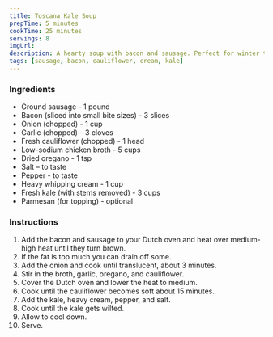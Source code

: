 ```yaml
---
title: Toscana Kale Soup
prepTime: 5 minutes
cookTime: 25 minutes
servings: 8
imgUrl:
description: A hearty soup with bacon and sausage. Perfect for winter time and any time you want bacon and sausage
tags: [sausage, bacon, cauliflower, cream, kale]
---
```


### Ingredients

- Ground sausage - 1 pound
- Bacon (sliced into small bite sizes) - 3 slices
- Onion (chopped) - 1 cup
- Garlic (chopped) – 3 cloves
- Fresh cauliflower (chopped) - 1 head
- Low-sodium chicken broth - 5 cups
- Dried oregano - 1 tsp
- Salt – to taste
- Pepper - to taste
- Heavy whipping cream - 1 cup
- Fresh kale (with stems removed) - 3 cups
- Parmesan (for topping) - optional

### Instructions

1. Add the bacon and sausage to your Dutch oven and heat over medium-high heat until they turn brown.
1. If the fat is top much you can drain off some.
1. Add the onion and cook until translucent, about 3 minutes.
1. Stir in the broth, garlic, oregano, and cauliflower.
1. Cover the Dutch oven and lower the heat to medium.
1. Cook until the cauliflower becomes soft about 15 minutes.
1. Add the kale, heavy cream, pepper, and salt.
1. Cook until the kale gets wilted.
1. Allow to cool down.
1. Serve.
